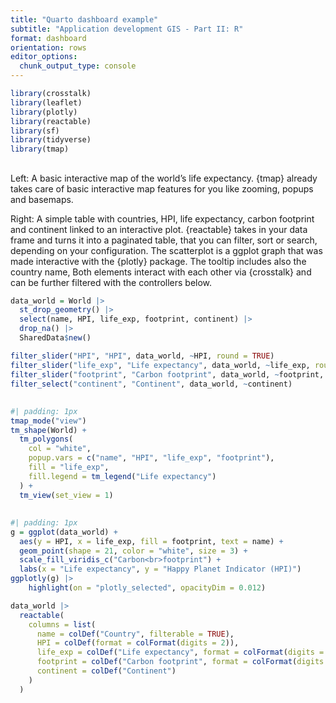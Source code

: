 ```yaml
---
title: "Quarto dashboard example"
subtitle: "Application development GIS - Part II: R"
format: dashboard
orientation: rows
editor_options: 
  chunk_output_type: console
---
```


```r
library(crosstalk)
library(leaflet)
library(plotly)
library(reactable)
library(sf)
library(tidyverse)
library(tmap)
```

## {.sidebar}
Left: A basic interactive map of the world’s life expectancy. {tmap} already takes care of basic interactive map features for you like zooming, popups and basemaps.

Right: A simple table with countries, HPI, life expectancy, carbon footprint and continent linked to an interactive plot.
{reactable} takes in your data frame and turns it into a paginated table, that you can filter, sort or search, depending on your configuration.
The scatterplot is a ggplot graph that was made interactive with the {plotly} package. The tooltip includes also the country name,
Both elements interact with each other via {crosstalk} and can be further filtered with the controllers below.

```r
data_world = World |> 
  st_drop_geometry() |> 
  select(name, HPI, life_exp, footprint, continent) |> 
  drop_na() |> 
  SharedData$new()
```

```r
filter_slider("HPI", "HPI", data_world, ~HPI, round = TRUE)
filter_slider("life_exp", "Life expectancy", data_world, ~life_exp, round = TRUE)
filter_slider("footprint", "Carbon footprint", data_world, ~footprint, round = TRUE)
filter_select("continent", "Continent", data_world, ~continent)
```

## {width=40%}

```r
#| padding: 1px
tmap_mode("view")
tm_shape(World) +
  tm_polygons(
    col = "white",
    popup.vars = c("name", "HPI", "life_exp", "footprint"),
    fill = "life_exp",
    fill.legend = tm_legend("Life expectancy")
  ) +
  tm_view(set_view = 1)
```

##

### 

```r
#| padding: 1px
g = ggplot(data_world) +
  aes(y = HPI, x = life_exp, fill = footprint, text = name) +
  geom_point(shape = 21, color = "white", size = 3) +
  scale_fill_viridis_c("Carbon<br>footprint") +
  labs(x = "Life expectancy", y = "Happy Planet Indicator (HPI)")
ggplotly(g) |> 
    highlight(on = "plotly_selected", opacityDim = 0.012)

data_world |> 
  reactable(
    columns = list(
      name = colDef("Country", filterable = TRUE),
      HPI = colDef(format = colFormat(digits = 2)),
      life_exp = colDef("Life expectancy", format = colFormat(digits = 2)),
      footprint = colDef("Carbon footprint", format = colFormat(digits = 2)),
      continent = colDef("Continent")
    )
  )
```
